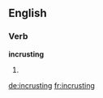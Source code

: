==English==

===Verb===
'''incrusting'''

# {{present participle of|incrust}}

[[de:incrusting]]
[[fr:incrusting]]